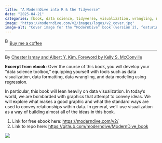 ```yaml
---
title: "A ModernDive into R & the Tidyverse"
date: "2025-04-21"
categories: [book, data science, tidyverse, visualization, wrangling, modeling, statistics]
image: "https://moderndive.com/v2/images/logos/v2_cover.jpg"
image-alt: "Cover image for the “ModernDive” book (version 2), featuring a bold, geometric design with intersecting triangles in red, teal, and purple. The title “ModernDive” appears prominently in white text on a dark purple background, with the subtitle “An Introduction to Statistical and Data Sciences via R” beneath it."
---
```


<link href="https://fonts.googleapis.com/css?family=Cookie" rel="stylesheet"><a class="bmc-button" target="_blank" href="https://www.buymeacoffee.com/JoscelinRocha">![Buy me a coffee](https://cdn.buymeacoffee.com/buttons/bmc-new-btn-logo.svg){alt="Buy me a coffee" width="15" height="21"}Buy me a coffee</a>

------------------------------------------------------------------------

By [Chester Ismay and Albert Y. Kim. Foreword by Kelly S. McConville](https://moderndive.com/v2/)

**Excerpt from ebook:** Over the course of this book, you will develop your "data science toolbox," equipping yourself with tools such as data visualization, data formatting, data wrangling, and data modeling using regression.

In particular, this book will lean heavily on data visualization. In today's world, we are bombarded with graphics that attempt to convey ideas. We will explore what makes a good graphic and what the standard ways are used to convey relationships within data. In general, we'll use visualization as a way of building almost all of the ideas in this book.

1.  Link for free ebook here: <https://moderndive.com/v2/>
2.  Link to repo here: <https://github.com/moderndive/ModernDive_book>

![](https://moderndive.com/v2/images/logos/v2_cover.jpg)
